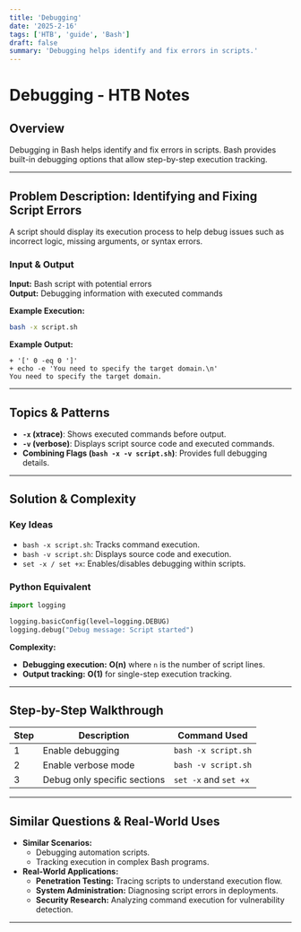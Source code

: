 ```yaml
---
title: 'Debugging'
date: '2025-2-16'
tags: ['HTB', 'guide', 'Bash']
draft: false
summary: 'Debugging helps identify and fix errors in scripts.'
---
```


# Debugging - HTB Notes

## Overview

Debugging in Bash helps identify and fix errors in scripts. Bash provides built-in debugging options that allow step-by-step execution tracking.

---

## Problem Description: Identifying and Fixing Script Errors

A script should display its execution process to help debug issues such as incorrect logic, missing arguments, or syntax errors.

### **Input & Output**

**Input:** Bash script with potential errors  
**Output:** Debugging information with executed commands

**Example Execution:**

```bash
bash -x script.sh
```

**Example Output:**

```
+ '[' 0 -eq 0 ']'
+ echo -e 'You need to specify the target domain.\n'
You need to specify the target domain.
```

---

## Topics & Patterns

- **`-x` (xtrace)**: Shows executed commands before output.
- **`-v` (verbose)**: Displays script source code and executed commands.
- **Combining Flags (`bash -x -v script.sh`)**: Provides full debugging details.

---

## Solution & Complexity

### **Key Ideas**

- `bash -x script.sh`: Tracks command execution.
- `bash -v script.sh`: Displays source code and execution.
- `set -x / set +x`: Enables/disables debugging within scripts.

### **Python Equivalent**

```python
import logging

logging.basicConfig(level=logging.DEBUG)
logging.debug("Debug message: Script started")
```

**Complexity:**

- **Debugging execution:** **O(n)** where `n` is the number of script lines.
- **Output tracking:** **O(1)** for single-step execution tracking.

---

## Step-by-Step Walkthrough

| Step | Description                  | Command Used          |
| ---- | ---------------------------- | --------------------- |
| 1    | Enable debugging             | `bash -x script.sh`   |
| 2    | Enable verbose mode          | `bash -v script.sh`   |
| 3    | Debug only specific sections | `set -x` and `set +x` |

---

## Similar Questions & Real-World Uses

- **Similar Scenarios:**
  - Debugging automation scripts.
  - Tracking execution in complex Bash programs.
- **Real-World Applications:**
  - **Penetration Testing:** Tracing scripts to understand execution flow.
  - **System Administration:** Diagnosing script errors in deployments.
  - **Security Research:** Analyzing command execution for vulnerability detection.

---
